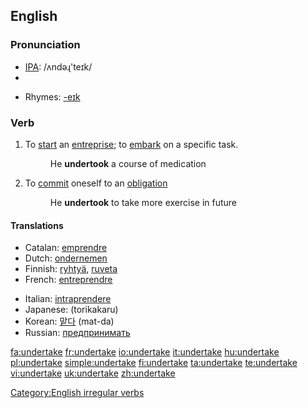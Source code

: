 ==English==

===Pronunciation===
*[[w:IPA|IPA]]: /ʌndəɻ'teɪk/
*{{audio|en-us-undertake.ogg|Audio (US)}}

*Rhymes: [[Rhymes:English:-eɪk|-eɪk]]

===Verb===
{{en-verb|undertakes|undertaking|undertook|undertaken}}

# To [[start]] an [[entreprise]]; to [[embark]] on a specific task.
#:He '''undertook''' a course of medication
# To [[commit]] oneself to an [[obligation]]
#:He '''undertook''' to take more exercise in future

====Translations====
{{trans-top|start}}
*Catalan: [[emprendre]]
*Dutch: [[ondernemen]]
*Finnish: [[ryhtyä]], [[ruveta]]
*French: [[entreprendre]]
{{trans-mid}}
*Italian: [[intraprendere]]
*Japanese: {{JAchar|[[取り掛かる]]}} (torikakaru)
*Korean: [[맡다]] (mat-da)
*Russian: [[предпринимать]]
{{trans-bottom}}

[[Category:English irregular verbs]]

[[fa:undertake]]
[[fr:undertake]]
[[io:undertake]]
[[it:undertake]]
[[hu:undertake]]
[[pl:undertake]]
[[simple:undertake]]
[[fi:undertake]]
[[ta:undertake]]
[[te:undertake]]
[[vi:undertake]]
[[uk:undertake]]
[[zh:undertake]]